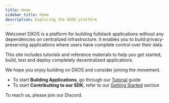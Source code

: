 ```yaml
---
title: Home
sidebar_title: Home
description: Exploring the DXOS platform
---
```


Welcome! DXOS is a platform for building fullstack applications without any dependencies on centralized infrastructure.
It enables you to build privacy-preserving applications where users have complete control over their data.

This site includes tutorials and reference materials to help you get started, build, test and deploy completely decentralized applications.

We hope you enjoy building on DXOS and consider joining the movement.

- To start **Building Applications**, go through our [Tutorial](https://dxos-docs.netlify.app/sdk/tutorial/introduction/) guide
- To start **Contribuiting to our SDK**, refer to our [Getting Started](https://dxos-docs.netlify.app/sdk/getting-started.md) section

To reach us, please join our Discord.
